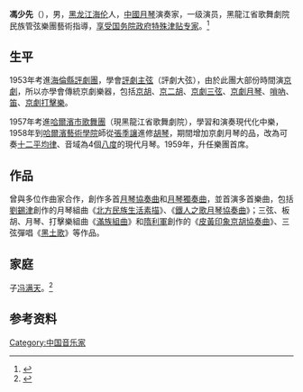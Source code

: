 '''馮少先'''（{{bd|1939年|12月|||Feng}}），男，[[黑龍江省|黑龙江]][[海倫縣|海伦]]人，[[中华人民共和国|中國]][[月琴|月琴]]演奏家，一级演员，黑龍江省歌舞劇院民族管弦樂團藝術指導，[[享受国务院政府特殊津贴专家|享受国务院政府特殊津贴专家]]。<ref>{{Cite web|title=冯少先：我会让大家诧异的！|url=https://www.concerthall.com.cn/newpage.php?id=6745|access-date=2021-12-25|work=星海音乐厅|archive-date=2021-12-25|archive-url=https://web.archive.org/web/20211225084208/https://www.concerthall.com.cn/newpage.php?id=6745|dead-url=no}}</ref>

== 生平 ==
1953年考進[[海倫縣評劇團|海倫縣評劇團]]，學會[[板胡|評劇主弦]]（評劇大弦），由於此團大部份時間演[[京劇|京劇]]，所以亦學會傳統京劇樂器，包括[[京胡|京胡]]、[[京二胡|京二胡]]、[[三弦#京劇三弦|京劇三弦]]、[[月琴#京劇月琴|京劇月琴]]、[[嗩吶|嗩吶]]、[[笛|笛]]、[[京劇打擊樂|京劇打擊樂]]。

1957年考進[[哈爾濱市歌舞團|哈爾濱市歌舞團]]（現黑龍江省歌舞劇院），學習和演奏現代化中樂，1958年到[[哈爾濱藝術學院|哈爾濱藝術學院]]師從[[張季讓|張季讓]]進修[[胡琴|胡琴]]，期間增加京劇月琴的品，改為可奏[[十二平均律|十二平均律]]、音域為4個[[八度|八度]]的現代月琴。1959年，升任樂團首席。

== 作品 ==
曾與多位作曲家合作，創作多首[[月琴協奏曲|月琴協奏曲]]和[[月琴獨奏曲|月琴獨奏曲]]，並首演多首樂曲，包括[[劉錫津|劉錫津]]創作的月琴組曲《[[北方民族生活素描|北方民族生活素描]]》、《[[鐵人之歌月琴協奏曲|鐵人之歌月琴協奏曲]]》；三弦、板胡、月琴、打擊樂組曲《[[滿族組曲|滿族組曲]]》和[[隋利軍|隋利軍]]創作的《[[皮黃印象京胡協奏曲|皮黃印象京胡協奏曲]]》、三弦彈唱《[[黑土歌|黑土歌]]》等作品。

== 家庭 ==
子[[冯满天|冯满天]]。<ref>{{Cite web|title=专访 冯满天：中西融合，让古阮之音走向世界！|url=http://rtgb.cnr.cn/huaxiazs/jizhe/20190801/t20190801_524715164.shtml|access-date=2021-12-25|work=央广网|archive-date=2021-12-25|archive-url=https://web.archive.org/web/20211225084307/http://rtgb.cnr.cn/huaxiazs/jizhe/20190801/t20190801_524715164.shtml|dead-url=no}}</ref>

== 参考资料 ==
{{reflist}}

{{Authority control}}

{{DEFAULTSORT:}}
[[Category:中国音乐家|Category:中国音乐家]]